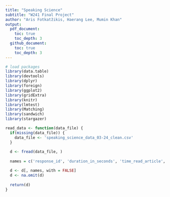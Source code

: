 ```yaml
---
title: "Speaking Science"
subtitle: "W241 Final Project"
author: "Aris Fotkatžikis, Haerang Lee, Mumin Khan"
output:
  pdf_document: 
    toc: true
    toc_depth: 3
  github_document:
    toc: true
    toc_depth: 3
---
```


```r
# load packages 
library(data.table)
library(devtools)
library(dplyr)
library(foreign)
library(ggplot2)
library(gridExtra)
library(knitr)
library(lmtest)
library(Matching)
library(sandwich)
library(stargazer)
```

```r
read_data <- function(data_file) {
  if(missing(data_file)) {
    data_file <- 'speaking_science_data_03-24_clean.csv'
  }
  
  d <- fread(data_file, )
  
  names = c('response_id', 'duration_in_seconds', 'time_read_article', 'credibility', 'importance', 'q1_correct', 'q2_correct', 'q3_correct', 'q4_correct', 'q5_correct', 'q6_correct', 'questions_correct', 'time_answering_questions', 'donation', 'treatment')

  d <- d[, names, with = FALSE]
  d <- na.omit(d)
  
  return(d)
}
```
